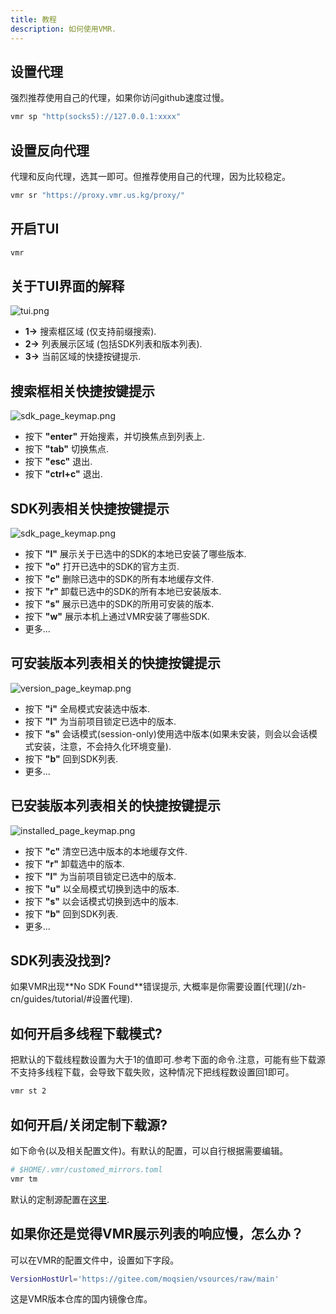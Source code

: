 ```yaml
---
title: 教程
description: 如何使用VMR.
---
```



## 设置代理

<Aside type="caution" title="Note">
  强烈推荐使用自己的代理，如果你访问github速度过慢。
</Aside>

```bash
vmr sp "http(socks5)://127.0.0.1:xxxx"
```

## 设置反向代理

<Aside type="caution" title="Note">
  代理和反向代理，选其一即可。但推荐使用自己的代理，因为比较稳定。
</Aside>

```bash
vmr sr "https://proxy.vmr.us.kg/proxy/"
```

## 开启TUI

```bash
vmr
```

## 关于TUI界面的解释

![tui.png](../../../../assets/vmr_tui.png)
- **1->** 搜索框区域 (仅支持前缀搜索).
- **2->** 列表展示区域 (包括SDK列表和版本列表).
- **3->** 当前区域的快捷按键提示.

## 搜索框相关快捷按键提示

![sdk_page_keymap.png](../../../../assets/vmr_input_keymap.png)
- 按下 **"enter"** 开始搜素，并切换焦点到列表上.
- 按下 **"tab"**  切换焦点.
- 按下 **"esc"** 退出.
- 按下 **"ctrl+c"** 退出.

## SDK列表相关快捷按键提示

![sdk_page_keymap.png](../../../../assets/vmr_sdk_keymap.png)
- 按下 **"l"** 展示关于已选中的SDK的本地已安装了哪些版本.
- 按下 **"o"** 打开已选中的SDK的官方主页.
- 按下 **"c"** 删除已选中的SDK的所有本地缓存文件.
- 按下 **"r"** 卸载已选中的SDK的所有本地已安装版本.
- 按下 **"s"** 展示已选中的SDK的所用可安装的版本.
- 按下 **"w"** 展示本机上通过VMR安装了哪些SDK.
- 更多...

## 可安装版本列表相关的快捷按键提示

![version_page_keymap.png](../../../../assets/vmr_version_keymap.png)
- 按下 **"i"** 全局模式安装选中版本.
- 按下 **"l"** 为当前项目锁定已选中的版本.
- 按下 **"s"** 会话模式(session-only)使用选中版本(如果未安装，则会以会话模式安装，注意，不会持久化环境变量).
- 按下 **"b"** 回到SDK列表.
- 更多...

## 已安装版本列表相关的快捷按键提示

![installed_page_keymap.png](../../../../assets/vmr_installed_keymap.png)
- 按下 **"c"** 清空已选中版本的本地缓存文件.
- 按下 **"r"** 卸载选中的版本.
- 按下 **"l"** 为当前项目锁定已选中的版本.
- 按下 **"u"** 以全局模式切换到选中的版本.
- 按下 **"s"** 以会话模式切换到选中的版本.
- 按下 **"b"** 回到SDK列表.
- 更多...

## SDK列表没找到?

<Aside type="caution" title="Note">
  如果VMR出现**No SDK Found**错误提示, 大概率是你需要设置[代理](/zh-cn/guides/tutorial/#设置代理).
</Aside>

## 如何开启多线程下载模式?

把默认的下载线程数设置为大于1的值即可.参考下面的命令.注意，可能有些下载源不支持多线程下载，会导致下载失败，这种情况下把线程数设置回1即可。
```bash
vmr st 2
```

## 如何开启/关闭定制下载源?
如下命令(以及相关配置文件)。有默认的配置，可以自行根据需要编辑。
```bash
# $HOME/.vmr/customed_mirrors.toml
vmr tm
```
默认的定制源配置在[这里](https://github.com/gvcgo/vsources/blob/main/mirrors/customed_mirrors.toml).

## 如果你还是觉得VMR展示列表的响应慢，怎么办？

可以在VMR的配置文件中，设置如下字段。
```bash
VersionHostUrl='https://gitee.com/moqsien/vsources/raw/main'
```
这是VMR版本仓库的国内镜像仓库。

